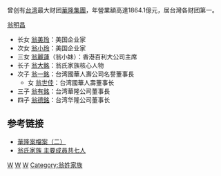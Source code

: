 曾创有[[台湾|台湾]]最大财团[[華隆集團|華隆集團]]，年營業額高達1864.1億元，居台灣各财团第一。

[[翁明昌|翁明昌]]
* 长女 [[翁美玲|翁美玲]]：美国企业家
* 次女 [[翁小玲|翁小玲]]：美国企业家
* 三女 [[翁麗蓮|翁麗蓮]]（翁小妹）：香港百利大公司主席
* 长子 [[翁大銘|翁大銘]]：翁氏家族核心人物
* 次子 [[翁一銘|翁一銘]]：台湾國華人壽公司名譽董事長
** 女 [[翁世佳|翁世佳]]：台湾國華人壽董事长
* 三子 [[翁有銘|翁有銘]]：台湾華隆公司董事長
* 四子 [[翁德銘|翁德銘]]：台湾华隆公司董事长

==参考链接==
* [http://mypaper.pchome.com.tw/fld/post/1234628778 華隆案檔案（二）]
* [http://mag.udn.com/mag/people/storypage.jsp?f_ART_ID=38429 翁氏家族 主要成員共七人]

[[Category:宁波裔台湾人|W]]
[[Category:台灣商業家族|W]]
[[Category:慈谿縣人|W]]
[[Category:翁姓家族|Category:翁姓家族]]